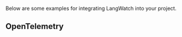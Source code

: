 Below are some examples for integrating LangWatch into your project.

<CardGroup cols={3}>
  <Card title="Azure OpenAI Streaming Bot" icon="link" href="https://github.com/langwatch/langwatch/blob/main/python-sdk/examples/azure_openai_stream_bot.py" />  
  <Card title="Batch Evaluation" icon="link" href="https://github.com/langwatch/langwatch/blob/main/python-sdk/examples/batch_evaluation.ipynb" />
  <Card title="Custom Evaluation Bot" icon="link" href="https://github.com/langwatch/langwatch/blob/main/python-sdk/examples/custom_evaluation_bot.py" />
  <Card title="DSPy Bot" icon="link" href="https://github.com/langwatch/langwatch/blob/main/python-sdk/examples/dspy_bot.py" />
  <Card title="DSPy Visualization" icon="link" href="https://github.com/langwatch/langwatch/blob/main/python-sdk/examples/dspy_visualization.ipynb" />
  <Card title="Evaluation Manual Call" icon="link" href="https://github.com/langwatch/langwatch/blob/main/python-sdk/examples/evaluation_manual_call.py" />
  <Card title="FastAPI App" icon="link" href="https://github.com/langwatch/langwatch/blob/main/python-sdk/examples/fastapi_app.py" />
  <Card title="Generic Bot" icon="link" href="https://github.com/langwatch/langwatch/blob/main/python-sdk/examples/generic_bot.py" />
  <Card title="Generic Bot Exception" icon="link" href="https://github.com/langwatch/langwatch/blob/main/python-sdk/examples/generic_bot_exception.py" />
  <Card title="Generic Bot RAG" icon="link" href="https://github.com/langwatch/langwatch/blob/main/python-sdk/examples/generic_bot_rag.py" />
  <Card title="Generic Bot RAG Expected Output" icon="link" href="https://github.com/langwatch/langwatch/blob/main/python-sdk/examples/generic_bot_rag_expected_output.py" />
  <Card title="Generic Bot Span Context Manager" icon="link" href="https://github.com/langwatch/langwatch/blob/main/python-sdk/examples/generic_bot_span_context_manager.py" />
  <Card title="Generic Bot Span Low Level" icon="link" href="https://github.com/langwatch/langwatch/blob/main/python-sdk/examples/generic_bot_span_low_level.py" />
  <Card title="Generic Bot Sync Function" icon="link" href="https://github.com/langwatch/langwatch/blob/main/python-sdk/examples/generic_bot_sync_function.py" />
  <Card title="Generic Bot Update Metadata Later" icon="link" href="https://github.com/langwatch/langwatch/blob/main/python-sdk/examples/generic_bot_update_metadata_later.py" />
  <Card title="Guardrails" icon="link" href="https://github.com/langwatch/langwatch/blob/main/python-sdk/examples/guardrails.py" />
  <Card title="Guardrails Parallel" icon="link" href="https://github.com/langwatch/langwatch/blob/main/python-sdk/examples/guardrails_parallel.py" />
  <Card title="Guardrails Without Tracing" icon="link" href="https://github.com/langwatch/langwatch/blob/main/python-sdk/examples/guardrails_without_tracing.py" />
  <Card title="LangChain Bot" icon="link" href="https://github.com/langwatch/langwatch/blob/main/python-sdk/examples/langchain_bot.py" />
  <Card title="LangChain RAG Bot" icon="link" href="https://github.com/langwatch/langwatch/blob/main/python-sdk/examples/langchain_rag_bot.py" />
  <Card title="LangChain RAG Bot Vertex AI" icon="link" href="https://github.com/langwatch/langwatch/blob/main/python-sdk/examples/langchain_rag_bot_vertex_ai.py" />
  <Card title="LiteLLM Bot" icon="link" href="https://github.com/langwatch/langwatch/blob/main/python-sdk/examples/litellm_bot.py" />
  <Card title="OpenAI Bot" icon="link" href="https://github.com/langwatch/langwatch/blob/main/python-sdk/examples/openai_bot.py" />
  <Card title="OpenAI Bot Function Call" icon="link" href="https://github.com/langwatch/langwatch/blob/main/python-sdk/examples/openai_bot_function_call.py" />
  <Card title="OpenAI Bot RAG" icon="link" href="https://github.com/langwatch/langwatch/blob/main/python-sdk/examples/openai_bot_rag.py" />
  <Card title="Weaviate DSPy Visualization" icon="link" href="https://github.com/langwatch/langwatch/blob/main/python-sdk/examples/weaviate_dspy_visualization.ipynb" />
  <Card title="Streamlit OpenAI Assistants API Bot" icon="link" href="https://github.com/langwatch/langwatch/blob/main/python-sdk/examples/streamlit_openai_assistants_api_bot.py" />
</CardGroup>

## OpenTelemetry

<CardGroup cols={3}>
  <Card title="OpenInference DSPy Bot" icon="link" href="https://github.com/langwatch/langwatch/blob/main/python-sdk/examples/opentelemetry/openinference_dspy_bot.py" />
  <Card title="OpenInference Haystack" icon="link" href="https://github.com/langwatch/langwatch/blob/main/python-sdk/examples/opentelemetry/openinference_haystack.py" />
  <Card title="OpenInference LangChain Bot" icon="link" href="https://github.com/langwatch/langwatch/blob/main/python-sdk/examples/opentelemetry/openinference_langchain_bot.py" />
  <Card title="OpenInference OpenAI Bot" icon="link" href="https://github.com/langwatch/langwatch/blob/main/python-sdk/examples/opentelemetry/openinference_openai_bot.py" />
  <Card title="OpenTelemetry Anthropic Bot" icon="link" href="https://github.com/langwatch/langwatch/blob/main/python-sdk/examples/opentelemetry/openllmetry_anthropic_bot.py" />
  <Card title="OpenTelemetry LangChain Bot" icon="link" href="https://github.com/langwatch/langwatch/blob/main/python-sdk/examples/opentelemetry/openllmetry_langchain_bot.py" />
  <Card title="OpenTelemetry OpenAI Bot" icon="link" href="https://github.com/langwatch/langwatch/blob/main/python-sdk/examples/opentelemetry/openllmetry_openai_bot.py" />
  <Card title="Traditional Instrumentation FastAPI App" icon="link" href="https://github.com/langwatch/langwatch/blob/main/python-sdk/examples/opentelemetry/traditional_instrumentation_fastapi_app.py" />
</CardGroup>
